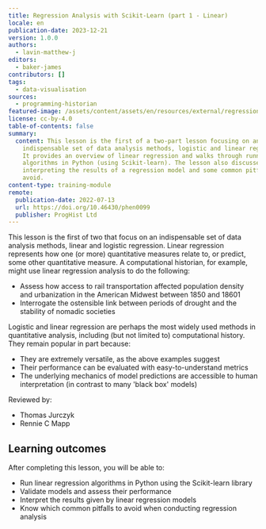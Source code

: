 ```yaml
---
title: Regression Analysis with Scikit-Learn (part 1 - Linear)
locale: en
publication-date: 2023-12-21
version: 1.0.0
authors:
  - lavin-matthew-j
editors:
  - baker-james
contributors: []
tags:
  - data-visualisation
sources:
  - programming-historian
featured-image: /assets/content/assets/en/resources/external/regression-analysis-with-scikit-learn-part-1-linear/featured-image.png
license: cc-by-4.0
table-of-contents: false
summary:
  content: This lesson is the first of a two-part lesson focusing on an
    indispensable set of data analysis methods, logistic and linear regression.
    It provides an overview of linear regression and walks through running both
    algorithms in Python (using Scikit-learn). The lesson also discusses
    interpreting the results of a regression model and some common pitfalls to
    avoid.
content-type: training-module
remote:
  publication-date: 2022-07-13
  url: https://doi.org/10.46430/phen0099
  publisher: ProgHist Ltd
---
```

This lesson is the first of two that focus on an indispensable set of data analysis methods, linear and logistic regression. Linear regression represents how one (or more) quantitative measures relate to, or predict, some other quantitative measure. A computational historian, for example, might use linear regression analysis to do the following:

* Assess how access to rail transportation affected population density and urbanization in the American Midwest between 1850 and 18601
* Interrogate the ostensible link between periods of drought and the stability of nomadic societies

Logistic and linear regression are perhaps the most widely used methods in quantitative analysis, including (but not limited to) computational history. They remain popular in part because:

* They are extremely versatile, as the above examples suggest
* Their performance can be evaluated with easy-to-understand metrics
* The underlying mechanics of model predictions are accessible to human interpretation (in contrast to many 'black box' models)

Reviewed by:

* Thomas Jurczyk
* Rennie C Mapp

## Learning outcomes

After completing this lesson, you will be able to:

* Run linear regression algorithms in Python using the Scikit-learn library
* Validate models and assess their performance
* Interpret the results given by linear regression models
* Know which common pitfalls to avoid when conducting regression analysis

<ExternalResource title="Interested in learning more?" subtitle="Check out this lesson on Programming Historian's website" url="https://doi.org/10.46430/phen0099" />
